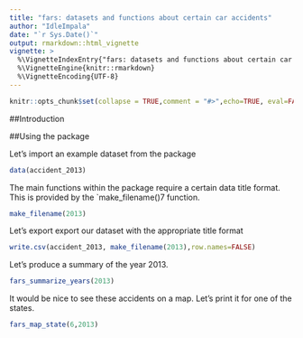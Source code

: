 ```yaml
---
title: "fars: datasets and functions about certain car accidents"
author: "IdleImpala"
date: "`r Sys.Date()`"
output: rmarkdown::html_vignette
vignette: >
  %\VignetteIndexEntry{"fars: datasets and functions about certain car accidents"}
  %\VignetteEngine{knitr::rmarkdown}
  %\VignetteEncoding{UTF-8}
---
```


```r
knitr::opts_chunk$set(collapse = TRUE,comment = "#>",echo=TRUE, eval=FALSE)
```

##Introduction

##Using the package

Let's import an example dataset from the package

```r
data(accident_2013)
```

The main functions within the package require a certain data title format. This is provided by the `make_filename()7 function.

```r
make_filename(2013)
```

Let's export export our dataset with the appropriate title format

```r
write.csv(accident_2013, make_filename(2013),row.names=FALSE)
```

Let's produce a summary of the year 2013.

```r
fars_summarize_years(2013)
```

It would be nice to see these accidents on a map. Let's print it for one of the states.

```r
fars_map_state(6,2013)
```

